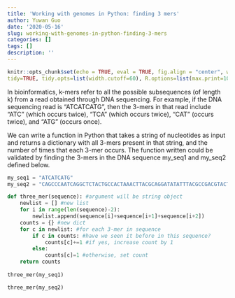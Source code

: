 ```yaml
---
title: 'Working with genomes in Python: finding 3 mers'
author: Yuwan Guo
date: '2020-05-16'
slug: working-with-genomes-in-python-finding-3-mers
categories: []
tags: []
description: ''
---
```

```r
knitr::opts_chunk$set(echo = TRUE, eval = TRUE, fig.align = "center", warning = F, message = F,
tidy=TRUE, tidy.opts=list(width.cutoff=60), R.options=list(max.print=100))
```

In bioinformatics, k-mers refer to all the possible subsequences (of length k) from a read obtained through DNA sequencing. For example, if the DNA sequencing read is "ATCATCATG", then the 3-mers in that read include "ATC" (which occurs twice), "TCA" (which occurs twice), "CAT" (occurs twice), and "ATG" (occurs once).

We can write a function in Python that takes a string of nucleotides as input and returns a dictionary with all 3-mers present in that string, and the number of times that each 3-mer occurs. The function written could be validated by finding the 3-mers in the DNA sequence my_seq1 and my_seq2 defined below.

```python
my_seq1 = "ATCATCATG"
my_seq2 = "CAGCCCAATCAGGCTCTACTGCCACTAAACTTACGCAGGATATATTTACGCCGACGTACT"

def three_mer(sequence): #argument will be string object
    newlist = [] #new list
    for i in range(len(sequence)-2):
        newlist.append(sequence[i]+sequence[i+1]+sequence[i+2])
    counts = {} #new dict
    for c in newlist: #for each 3-mer in sequence
        if c in counts: #have we seen it before in this sequence?
            counts[c]+=1 #if yes, increase count by 1
        else:
            counts[c]=1 #otherwise, set count
    return counts
    
three_mer(my_seq1)
```

```python
three_mer(my_seq2)
```